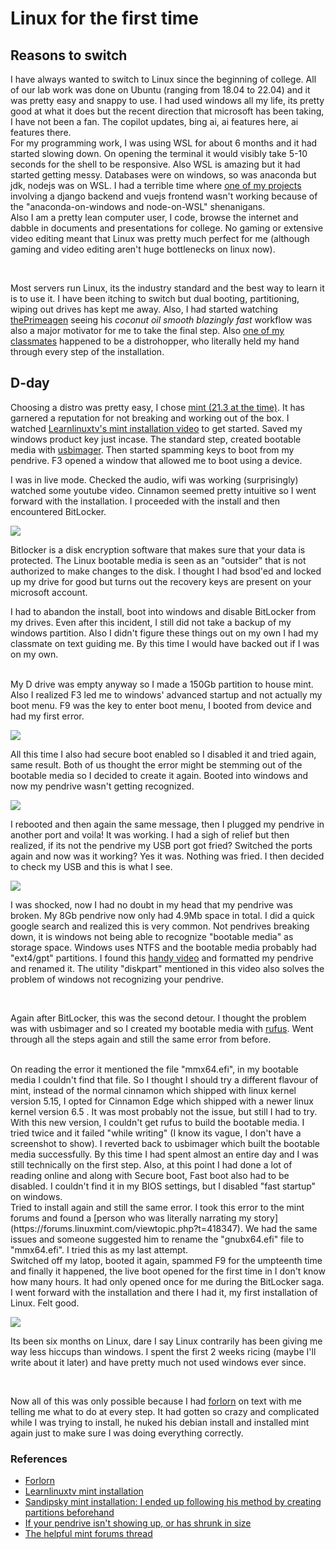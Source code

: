 
# Linux for the first time
## Reasons to switch 
I have always wanted to switch to Linux since the beginning of college. All of our lab work was done on Ubuntu (ranging from 18.04 to 22.04) and it was pretty easy and snappy to use. 
I had used windows all my life, its pretty good at what it does but the recent direction that microsoft has been taking, I have not been a fan. The copilot updates, bing ai, ai features here, ai features there.
<br />
For my programming work, I was using WSL for about 6 months and it had started slowing down. 
On opening the terminal it would visibly take 5-10 seconds for the shell to be responsive. Also WSL is amazing but it had started getting messy. Databases were on windows, so was anaconda but jdk, nodejs was on WSL.
I had a terrible time where [one of my projects](https://github.com/craniacshencil/campusSWAP) involving a django backend and vuejs frontend wasn't working because of the "anaconda-on-windows and node-on-WSL" shenanigans. 
<br />
Also I am a pretty lean computer user, I code, browse the internet and dabble in documents and presentations for college. 
No gaming or extensive video editing meant that Linux was pretty much perfect for me (although gaming and video editing aren't huge bottlenecks on linux now).

<br />

Most servers run Linux, its the industry standard and the best way to learn it is to use it. I have been itching to switch but dual booting, partitioning, wiping out drives has kept me away. Also, I had started watching [thePrimeagen](https://www.youtube.com/@ThePrimeTimeagen) seeing his _coconut oil smooth blazingly fast_ workflow was also a major motivator for me to take the final step. Also [one of my classmates](https://github.com/forlorn1216) happened to be a distrohopper, who literally held my hand through every step of the installation.

## D-day 
Choosing a distro was pretty easy, I chose [mint (21.3 at the time)](https://www.linuxmint.com/). It has garnered a reputation for not breaking and working out of the box. I watched [Learnlinuxtv's mint installation video](https://www.youtube.com/watch?v=B97KkFDv86s) to get started. Saved my windows product key just incase.
The standard step, created bootable media with [usbimager](https://gitlab.com/bztsrc/usbimager). Then started spamming keys to boot from my pendrive. F3 opened a window that allowed me to boot using a device.

I was in live mode. Checked the audio, wifi was working (surprisingly) watched some youtube video. Cinnamon seemed pretty intuitive so I went forward with the installation. I proceeded with the install and then encountered BitLocker.

<img src="/linux_for_the_first_time/bitlocker.jpeg"></img>

Bitlocker is a disk encryption software that makes sure that your data is protected. 
The Linux bootable media is seen as an "outsider" that is not authorized to make changes to the disk. 
I thought I had bsod'ed and locked up my drive for good but turns out the recovery keys are present on your microsoft account.
<br />

I had to abandon the install, boot into windows and disable BitLocker from my drives. Even after this incident, I still did not take a
backup of my windows partition. Also I didn't figure these things out on my own I had my classmate on text guiding me. By this time I would have backed out if I was on my own.

<br />
My D drive was empty anyway so I made a 150Gb partition to house mint. Also I realized F3 led me to windows' advanced startup and not actually my boot menu. F9 was the key to enter boot menu, I booted from device and had my first error.

<img src="/linux_for_the_first_time/error.jpeg"></img>

All this time I also had secure boot enabled so I disabled it and tried again, same result. Both of us thought the error might be
stemming out of the bootable media so I decided to create it again. Booted into windows and now my pendrive wasn't getting recognized.

<img src="/linux_for_the_first_time/bricked-pendrive.jpeg"></img>

I rebooted and then again the same message, then I plugged my pendrive in another port and voila! It was working. I had a sigh of relief but then realized, if its not the pendrive my USB port got fried? Switched the ports again and now was it working? Yes it was.
Nothing was fried. I then decided to check my USB and this is what I see.

<img src="/linux_for_the_first_time/shrunk-pendrive.jpeg"></img>

I was shocked, now I had no doubt in my head that my pendrive was broken. My 8Gb pendrive now only had 4.9Mb space in total. I did a quick google search and realized this is very common.
Not pendrives breaking down, it is windows not being able to recognize "bootable media" as storage space. Windows uses NTFS and the bootable media probably had "ext4/gpt" partitions. I found this [handy video](https://www.youtube.com/watch?v=bHqFaJfpviI) and formatted my pendrive and renamed it. The utility "diskpart" mentioned in this video also solves the problem of windows not recognizing your pendrive.

<br />

Again after BitLocker, this was the second detour. I thought the problem was with usbimager and so I created my bootable media with
[rufus](https://rufus.ie/en/). Went through all the steps again and still the same error from before. 

<br/>
On reading the error it mentioned the file "mmx64.efi", in my bootable media I couldn't find that file. 
So I thought I should try a different flavour of mint, instead of the normal cinnamon which shipped with linux kernel version 5.15, I opted for
Cinnamon Edge which shipped with a newer linux kernel version 6.5 . It was most probably not the issue, but still I had to try.
<br />
With this new version, I couldn't get rufus to build the bootable media. I tried twice and it failed "while writing" 
(I know its vague, I don't have a screenshot to show). I reverted back to usbimager which built the bootable media successfully.
By this time I had spent almost an entire day and I was still technically on the first step. 
Also, at this point I had done a lot of reading online and along with Secure boot, Fast boot also had to be disabled. 
I couldn't find it in my BIOS settings, but I disabled "fast startup" on windows.

<br/>
Tried to install again and still the same error. I took this error to the mint forums and found a [person who was literally narrating my story](https://forums.linuxmint.com/viewtopic.php?t=418347). 
We had the same issues and someone suggested him to rename the "gnubx64.efi" file to "mmx64.efi". 
I tried this as my last attempt. 

<br />
Switched off my latop, booted it again, spammed F9 for the umpteenth time and finally it happened, the live boot opened for the first time in I don't know how many hours. 
It had only opened once for me during the BitLocker saga. 
I went forward with the installation and there I had it, my first installation of Linux. Felt good. 

<img src="/linux_for_the_first_time/success.jpeg"></img>

Its been six months on Linux, dare I say Linux contrarily has been giving me way less hiccups than windows. I spent the first 2 weeks ricing (maybe I'll write about it later) and have pretty much not used windows ever since.

<br />

Now all of this was only possible because I had [forlorn](https://github.com/forlorn1216) on text with me telling me what to do at every step. It had gotten so crazy and complicated while I was trying to install, 
he nuked his debian install and installed mint again just to make sure I was doing everything correctly.

### References
- [Forlorn](https://github.com/forlorn1216)
- [Learnlinuxtv mint installation](https://www.youtube.com/watch?v=B97KkFDv86s)
- [Sandipsky mint installation: I ended up following his method by creating partitions beforehand](https://www.youtube.com/watch?v=4CKo2XvdUcM)
- [If your pendrive isn't showing up, or has shrunk in size](https://www.youtube.com/watch?v=bHqFaJfpviI)
- [The helpful mint forums thread](https://forums.linuxmint.com/viewtopic.php?t=418347)

